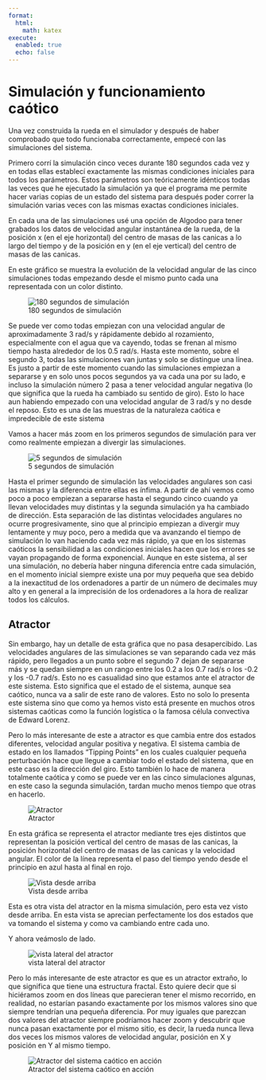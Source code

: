 ```yaml
---
format:
  html:
    math: katex
execute:
  enabled: true
  echo: false
---
```


# Simulación y funcionamiento caótico

Una vez construida la rueda en el simulador y después de haber comprobado que todo funcionaba correctamente, empecé con las simulaciones del sistema.

Primero corrí la simulación cinco veces durante 180 segundos cada vez y en todas ellas establecí exactamente las mismas condiciones iniciales para todos los parámetros. Estos parámetros son teóricamente idénticos todas las veces que he ejecutado la simulación ya que el programa me permite hacer varias copias de un estado del sistema para después poder correr la simulación varias veces con las mismas exactas condiciones iniciales.

En cada una de las simulaciones usé una opción de Algodoo para tener grabados los datos de velocidad angular instantánea de la rueda, de la posición x (en el eje horizontal) del centro de masas de las canicas a lo largo del tiempo y de la posición en y (en el eje vertical) del centro de masas de las canicas.

En este gráfico se muestra la evolución de la velocidad angular de las cinco simulaciones todas empezando desde el mismo punto cada una representada con un color distinto.

![180 segundos de simulación](output (13).png)

Se puede ver como todas empiezan con una velocidad angular de aproximadamente 3 rad/s y rápidamente debido al rozamiento, especialmente con el agua que va cayendo, todas se frenan al mismo tiempo hasta alrededor de los 0.5 rad/s. Hasta este momento, sobre el segundo 3, todas las simulaciones van juntas y solo se distingue una línea. Es justo a partir de este momento cuando las simulaciones empiezan a separarse y en solo unos pocos segundos ya va cada una por su lado, e incluso la simulación número 2 pasa a tener velocidad angular negativa (lo que significa que la rueda ha cambiado su sentido de giro). Esto lo hace aun habiendo empezado con una velocidad angular de 3 rad/s y no desde el reposo. Esto es una de las muestras de la naturaleza caótica e impredecible de este sistema

Vamos a hacer más zoom en los primeros segundos de simulación para ver como realmente empiezan a divergir las simulaciones.

![5 segundos de simulación](output (16).png)

Hasta el primer segundo de simulación las velocidades angulares son casi las mismas y la diferencia entre ellas es ínfima. A partir de ahí vemos como poco a poco empiezan a separarse hasta el segundo cinco cuando ya llevan velocidades muy distintas y la segunda simulación ya ha cambiado de dirección. Esta separación de las distintas velocidades angulares no ocurre progresivamente, sino que al principio empiezan a divergir muy lentamente y muy poco, pero a medida que va avanzando el tiempo de simulación lo van haciendo cada vez más rápido, ya que en los sistemas caóticos la sensibilidad a las condiciones iniciales hacen que los errores se vayan propagando de forma exponencial. Aunque en este sistema, al ser una simulación, no debería haber ninguna diferencia entre cada simulación, en el momento inicial siempre existe una por muy pequeña que sea debido a la inexactitud de los ordenadores a partir de un número de decimales muy alto y en general a la imprecisión de los ordenadores a la hora de realizar todos los cálculos.

## Atractor

Sin embargo, hay un detalle de esta gráfica que no pasa desapercibido. Las velocidades angulares de las simulaciones se van separando cada vez más rápido, pero llegados a un punto sobre el segundo 7 dejan de separarse más y se quedan siempre en un rango entre los 0.2 a los 0.7 rad/s o los -0.2 y los -0.7 rad/s. Esto no es casualidad sino que estamos ante el atractor de este sistema. Esto significa que el estado de el sistema, aunque sea caótico, nunca va a salir de este rano de valores. Esto no solo lo presenta este sistema sino que como ya hemos visto está presente en muchos otros sistemas caóticas como la función logística o la famosa célula convectiva de Edward Lorenz.

Pero lo más interesante de este a atractor es que cambia entre dos estados diferentes, velocidad angular positiva y negativa. El sistema cambia de estado en los llamados "Tipping Points" en los cuales cualquier pequeña perturbación hace que llegue a cambiar todo el estado del sistema, que en este caso es la dirección del giro. Esto también lo hace de manera totalmente caótica y como se puede ver en las cinco simulaciones algunas, en este caso la segunda simulación, tardan mucho menos tiempo que otras en hacerlo.

![Atractor](phase_space_3d_iso_SW.png)

En esta gráfica se representa el atractor mediante tres ejes distintos que representan la posición vertical del centro de masas de las canicas, la posición horizontal del centro de masas de las canicas y la velocidad angular. El color de la línea representa el paso del tiempo yendo desde el principio en azul hasta al final en rojo.

![Vista desde arriba](phase_space_3d_top.png)


Esta es otra vista del atractor en la misma simulación, pero esta vez visto desde arriba. En esta vista se aprecian perfectamente los dos estados que va tomando el sistema y como va cambiando entre cada uno.

Y ahora veámoslo de lado.

![vista lateral del atractor](phase_space_3d_side_Y.png)


Pero lo más interesante de este atractor es que es un atractor extraño, lo que significa que tiene una estructura fractal. Esto quiere decir que si hiciéramos zoom en dos líneas que parecieran tener el mismo recorrido, en realidad, no estarían pasando exactamente por los mismos valores sino que siempre tendrían una pequeña diferencia. Por muy iguales que parezcan dos valores del atractor siempre podríamos hacer zoom y descubrir que nunca pasan exactamente por el mismo sitio, es decir, la rueda nunca lleva dos veces los mismos valores de velocidad angular, posición en X y posición en Y al mismo tiempo.

![Atractor del sistema caótico en acción](phase_space_lines_rainbow_time.gif)